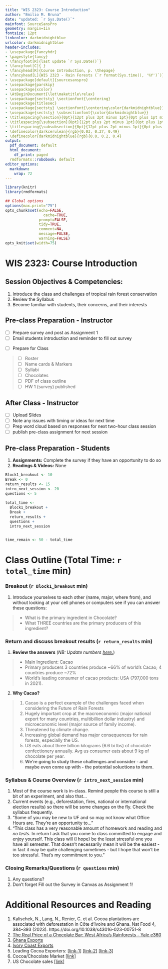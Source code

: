 ```yaml
---
title: "WIS 2323: Course Introduction"
author: "Emilio M. Bruna"
date: "updated: `r Sys.Date()`"
mainfont: SourceSansPro
geometry: margin=1in
fontsize: 12pt
linkcolor: darkmidnightblue
urlcolor: darkmidnightblue
header-includes:
- \usepackage{fancyhdr}
- \pagestyle{fancy}
- \fancyfoot[R]{last update `r Sys.Date()`}
- \fancyfoot[C]{ }
- \fancyhead[R]{Course Introduction, p. \thepage}
- \fancyhead[L]{WIS 2323 - Rain Forests (`r format(Sys.time(), '%Y')`)}
- \usepackage[default]{sourcesanspro}
- \usepackage{parskip}
- \usepackage{xcolor}
- \AtBeginDocument{\let\maketitle\relax}
- \usepackage{sectsty} \sectionfont{\centering}
- \usepackage{titlesec}
- \usepackage{sectsty} \sectionfont{\centering\color{darkmidnightblue}}
- \usepackage{sectsty} \subsectionfont{\color{darkmidnightblue}}
- \titlespacing{\section}{0pt}{12pt plus 2pt minus 1pt}{0pt plus 1pt minus 1pt}
- \titlespacing{\subsection}{0pt}{12pt plus 2pt minus 1pt}{0pt plus 1pt minus 1pt}
- \titlespacing{\subsubsection}{0pt}{12pt plus 2pt minus 1pt}{0pt plus 1pt minus 1pt}
- \definecolor{darkcerulean}{rgb}{0.03, 0.27, 0.49}
- \definecolor{darkmidnightblue}{rgb}{0.0, 0.2, 0.4}
output:
  pdf_document: default
  html_document:
    df_print: paged
  rmdformats::robobook: default
editor_options: 
  markdown: 
    wrap: 72
---
```

```r
library(knitr)
library(rmdformats)

## Global options
options(max.print="75")
opts_chunk$set(echo=FALSE,
	             cache=TRUE,
               prompt=FALSE,
               tidy=TRUE,
               comment=NA,
               message=FALSE,
               warning=FALSE)
opts_knit$set(width=75)
```

# WIS 2323: Course Introduction

## Session Objectives & Competencies:   

1. Introduce the class and challenges of tropical rain forest conservation 
2. Review the Syllabus
3. Become familiar with students, their concerns, and their interests

## Pre-class Preparation - Instructor
- [ ] Prepare survey and post as Assignment 1
- [ ] Email students introduction and reminder to fill out survey 

<!-- Hi Everyone, I’m your instructor for "WIS 2323: The Future of Rain Forests". -->
<!-- This is just a reminder that the first class session is tomorrow (Thursday) from >3:00-3:50 pm in LIT 0237. -->
<!-- I've posted some information about the semester on the course Canvas page, as well as >"Assignment 1" - a very brief survey that should take you just a few minutes to complete >by next week. -->
<!-- Most of you likely know how to log on to canvas, but just in case: -->
<!-- >Go to the e-Learning website and log in with your Gatorlink username and password. -->
<!-- >Choose this course: [WIS 2323] from the list -->
<!-- >Complete Assignment 1. -->
<!-- If you have trouble logging into the E-learning system, contact: helpdesk@ufl.edu or call >(352) 392-4357. -->
<!-- I look forward to seeing you all tomorrow, -->
<!-- EB -->
- [ ] Prepare for Class 

> - [ ] Roster
> - [ ] Name cards & Markers
> - [ ] Syllabi
> - [ ] Chocolates
> - [ ] PDF of class outline
> - [ ] HW 1 (survey) published 

<!-- **<<Revision for v 2.0: have 1/2 the class do the survey for "tropical rain forest" and the other half do the words that come to mind with "jungle" - would be really interesteing to compare the differences that come to mind, and is a good lead-in to Jungle being defined by the British officers.">>**  -->


## After Class - Instructor

- [ ] Upload Slides
- [ ] Note any issues with timing or ideas for next time
- [ ] Prep word cloud based on responses for next two-hour class session
- [ ] publish pre-class assignment for next session 


## Pre-class Preparation - Students

1. **Assignments:** Complete the survey if they have an opportunity to do so
2. **Readings & Videos:** None


\newpage
```r

Block1_breakout <- 10
Break <- 0
return_results <- 15
intro_next_session <- 20
questions <- 5  
  
total_time <- 
  Block1_breakout + 
  Break + 
  return_results + 
  questions +
  intro_next_session 


time_remain <- 50 - total_time
```

# Class Outline (Total Time: `r total_time` min)
\vspace{0.5cm}

### **Breakout** (`r Block1_breakout` min)

1. Introduce yourselves to each other (name, major, where from), and without looking at your cell phones or computers see if you can answer these questions:  

> - What is the primary ingredient in Chocolate?
> - What THREE countries are the primary producers of this ingredient?   

### Return and discuss breakout results (`r return_results` min)

1. **Review the answers**  (*NB: Update numbers [here.](https://www.statista.com/topics/1638/chocolate-industry/#topicOverview)*)

> - Main Ingredient: Cacao
> - Primary producers 3 countries produce ~66% of world's Cacao; 4 countries produce ~72%
> - World's leading consumer of cacao products: USA (797,000 tons in 2021).

2. **Why Cacao?** 

> 1. Cacao is a perfect example of the challenges faced when considering the Future of Rain Forests
> 1. Hugely important crop at the macroeconomic (major national export for many countries, multibillion dollar industry) and microeconomic level (major source of family income). 
> 1. Threatened by climate change.
> 1. Increasing global demand has major consequences for rain forests, especially the US.
> 1. US eats about three billion kilograms (6.6 bi lbs) of chocolate confectionery annually. Avg us consumer  eats about 9 kg of chocolate per year.
> 1. **We're going to study these challenges and consider - and maybe even come up with - the potential soluctions to them.**

### Syllabus & Course Overview  (`r intro_next_session` min)      

1. Most of the course work is in-class. Remind people this course is still a bit of an experiment, and also that...  
1. Current events (e.g., deforestation, fires, national or international election results) so there will be some changes on the fly. Check the syllabus frequently.  
1. "Some of you may be new to UF and so may not know what Office Hours are. They're an opportunity to..."  
1. "This class has a very reasonable amount of homework and reading and _no tests_. In return I ask that you come to class committed to engage and enjoy yourself. This class will (I hope) be the least stressful one you have all semester. That doesn't necessarily mean it will be the easiest - in fact it may be quite challenging sometimes - but I hope that won't be too stressful. That's my commitment to you."


### Closing Remarks/Questions (`r questions` min)

1. Any questions? 
1. Don't forget Fill out the Survey in Canvas as Assignment 1!

\vspace{1.5cm}
# Additional Resources and Reading
\vspace{0.5cm}
1. Kalischek, N., Lang, N., Renier, C. et al. Cocoa plantations are associated with deforestation in Côte d’Ivoire and Ghana. Nat Food 4, 384–393 (2023). https://doi.org/10.1038/s43016-023-00751-8
1. [The Real Price of a Chocolate Bar: West Africa’s Rainforests - Yale e360](https://e360.yale.edu/features/the-real-price-of-a-chocolate-bar-west-africas-rainforests)
2. [Ghana Exports](https://tradingeconomics.com/ghana/exports-by-category)
3. [Ivory Coast Exports](https://tradingeconomics.com/ivory-coast/exports-by-category)
4. Leading Cocoa Exporters: [[link-1]](https://www.kakaoplattform.ch/about-cocoa/cocoa-facts-and-figures) [[link-2]](https://www.statista.com/statistics/1112357/global-leading-exporters-of-cocoa-bean) [[link-3]](https://worldpopulationreview.com/country-rankings/cocoa-producing-countries)
5. Cocoa/Chocolate Market  [[link]](https://www.fortunebusinessinsights.com/industry-reports/cocoa-and-chocolate-market-100075)
6. US Chocolate sales [[link]](https://www.axios.com/2022/03/18/chocolate-and-candy-sales-hit-a-record)

